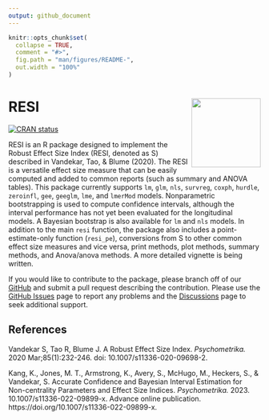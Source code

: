 ```yaml
---
output: github_document
---
```


<!-- README.md is generated from README.Rmd. Please edit that file -->

```r
knitr::opts_chunk$set(
  collapse = TRUE,
  comment = "#>",
  fig.path = "man/figures/README-",
  out.width = "100%"
)
```

# RESI <img src="man/figures/logo.png" align="right" height="138" />

<!-- badges: start -->
[![CRAN status](https://www.r-pkg.org/badges/version/RESI)](https://CRAN.R-project.org/package=RESI)
<!-- badges: end -->

RESI is an R package designed to implement the Robust Effect Size Index (RESI, denoted as S) described in Vandekar, Tao, & Blume (2020). The RESI is a versatile effect size measure that can be easily computed and added to common reports (such as summary and ANOVA tables). This package currently supports <code>lm</code>, <code>glm</code>, <code>nls</code>, <code>survreg</code>, <code>coxph</code>, <code>hurdle</code>, <code>zeroinfl</code>, <code>gee</code>, <code>geeglm</code>, <code>lme</code>, and <code>lmerMod</code> models. Nonparametric bootstrapping is used to compute confidence intervals, although the interval performance has not yet been evaluated for the longitudinal models. A Bayesian bootstrap is also available for <code>lm</code> and <code>nls</code> models. In addition to the main <code>resi</code> function, the package also includes a point-estimate-only function (<code>resi_pe</code>), conversions from S to other common effect size measures and vice versa, print methods, plot methods, summary methods, and Anova/anova methods. A more detailed vignette is being written.

If you would like to contribute to the package, please branch off of our [GitHub](https://github.com/statimagcoll/RESI) and submit a pull request describing the contribution. Please use the [GitHub Issues](https://github.com/statimagcoll/RESI/issues) page to report any problems and the [Discussions](https://github.com/statimagcoll/RESI/discussions/categories/q-a) page to seek additional support.


## References

Vandekar S, Tao R, Blume J. A Robust Effect Size Index. <i>Psychometrika.</i> 2020 Mar;85(1):232-246. doi: 10.1007/s11336-020-09698-2.

Kang, K., Jones, M. T., Armstrong, K., Avery, S., McHugo, M., Heckers, S., & Vandekar, S. Accurate Confidence and Bayesian Interval Estimation for Non-centrality Parameters and Effect Size Indices. <i>Psychometrika.</i> 2023. 10.1007/s11336-022-09899-x. Advance online publication. https://doi.org/10.1007/s11336-022-09899-x.
